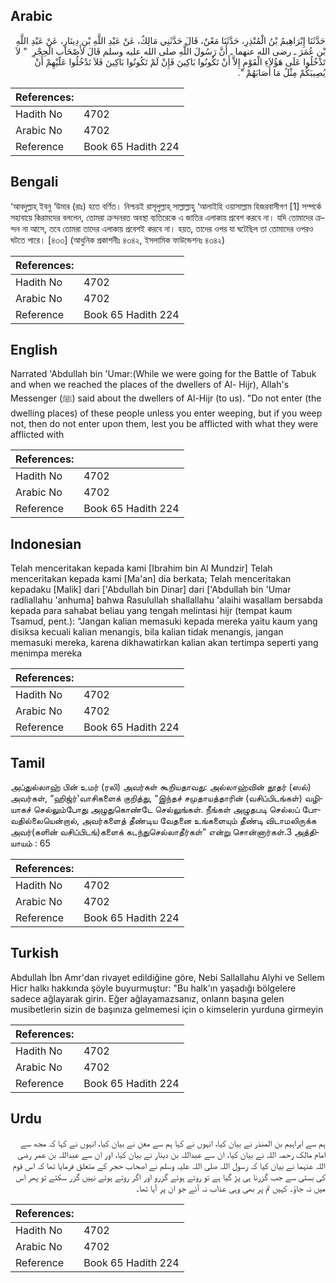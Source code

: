 ## Arabic


<div dir="rtl" lang="ar" style={{fontSize:'larger',backgroundColor:'#f8f9fa',padding:20}}>
حَدَّثَنَا إِبْرَاهِيمُ بْنُ الْمُنْذِرِ، حَدَّثَنَا مَعْنٌ، قَالَ حَدَّثَنِي مَالِكٌ، عَنْ عَبْدِ اللَّهِ بْنِ دِينَارٍ، عَنْ عَبْدِ اللَّهِ بْنِ عُمَرَ ـ رضى الله عنهما ـ أَنَّ رَسُولَ اللَّهِ صلى الله عليه وسلم قَالَ لأَصْحَابِ الْحِجْرِ ‏ "‏ لاَ تَدْخُلُوا عَلَى هَؤُلاَءِ الْقَوْمِ إِلاَّ أَنْ تَكُونُوا بَاكِينَ فَإِنْ لَمْ تَكُونُوا بَاكِينَ فَلاَ تَدْخُلُوا عَلَيْهِمْ أَنْ يُصِيبَكُمْ مِثْلُ مَا أَصَابَهُمْ ‏"‏‏.‏
</div>
<div style={{backgroundColor:'#f8f9fa',padding:20, marginBottom: 10}}><table> <thead> <tr> <th>References:</th> <th></th> </tr> </thead> <tbody><tr><td>Hadith No</td><td>4702</td></tr><tr><td>Arabic No</td><td>4702</td></tr><tr><td>Reference</td><td>Book 65 Hadith 224</td></tr></tbody></table></div>

## Bengali


<div dir="ltr" lang="bn" style={{fontSize:'larger',backgroundColor:'#f8f9fa',padding:20}}>
‘আবদুল্লাহ্ ইবনু ‘উমার (রাঃ) হতে বর্ণিত। নিশ্চয়ই রাসূলুল্লাহ্ সাল্লাল্লাহু ‘আলাইহি ওয়াসাল্লাম হিজরবাসীগণ [1] সম্পর্কে সহাবায়ে কিরামদের বললেন, তোমরা ক্রন্দনরত অবস্থা ব্যতিরেকে এ জাতির এলাকায় প্রবেশ করবে না। যদি তোমাদের ক্রন্দন না আসে, তবে তোমরা তাদের এলাকায় প্রবেশই করবে না। হয়ত, তাদের ওপর যা ঘটেছিল তা তোমাদের ওপরও ঘটতে পারে। [৪৩৩] (আধুনিক প্রকাশনীঃ ৪৩৪২, ইসলামিক ফাউন্ডেশনঃ ৪৩৪২)
</div>
<div style={{backgroundColor:'#f8f9fa',padding:20, marginBottom: 10}}><table> <thead> <tr> <th>References:</th> <th></th> </tr> </thead> <tbody><tr><td>Hadith No</td><td>4702</td></tr><tr><td>Arabic No</td><td>4702</td></tr><tr><td>Reference</td><td>Book 65 Hadith 224</td></tr></tbody></table></div>

## English


<div dir="ltr" lang="en" style={{fontSize:'larger',backgroundColor:'#f8f9fa',padding:20}}>
Narrated 'Abdullah bin 'Umar:(While we were going for the Battle of Tabuk and when we reached the places of the dwellers of Al- Hijr), Allah's Messenger (ﷺ) said about the dwellers of Al-Hijr (to us). "Do not enter (the dwelling places) of these people unless you enter weeping, but if you weep not, then do not enter upon them, lest you be afflicted with what they were afflicted with
</div>
<div style={{backgroundColor:'#f8f9fa',padding:20, marginBottom: 10}}><table> <thead> <tr> <th>References:</th> <th></th> </tr> </thead> <tbody><tr><td>Hadith No</td><td>4702</td></tr><tr><td>Arabic No</td><td>4702</td></tr><tr><td>Reference</td><td>Book 65 Hadith 224</td></tr></tbody></table></div>

## Indonesian


<div dir="ltr" lang="id" style={{fontSize:'larger',backgroundColor:'#f8f9fa',padding:20}}>
Telah menceritakan kepada kami [Ibrahim bin Al Mundzir] Telah menceritakan kepada kami [Ma'an] dia berkata; Telah menceritakan kepadaku [Malik] dari ['Abdullah bin Dinar] dari ['Abdullah bin 'Umar radliallahu 'anhuma] bahwa Rasulullah shallallahu 'alaihi wasallam bersabda kepada para sahabat beliau yang tengah melintasi hijr (tempat kaum Tsamud, pent.): "Jangan kalian memasuki kepada mereka yaitu kaum yang disiksa kecuali kalian menangis, bila kalian tidak menangis, jangan memasuki mereka, karena dikhawatirkan kalian akan tertimpa seperti yang menimpa mereka
</div>
<div style={{backgroundColor:'#f8f9fa',padding:20, marginBottom: 10}}><table> <thead> <tr> <th>References:</th> <th></th> </tr> </thead> <tbody><tr><td>Hadith No</td><td>4702</td></tr><tr><td>Arabic No</td><td>4702</td></tr><tr><td>Reference</td><td>Book 65 Hadith 224</td></tr></tbody></table></div>

## Tamil


<div dir="ltr" lang="ta" style={{fontSize:'larger',backgroundColor:'#f8f9fa',padding:20}}>
அப்துல்லாஹ் பின் உமர் (ரலி) அவர்கள் கூறியதாவது: அல்லாஹ்வின் தூதர் (ஸல்) அவர்கள், “ஹிஜ்ர்'வாசிகளைக் குறித்து, “இந்தச் சமுதாயத்தாரின் (வசிப்பிடங்கள்) வழியாகச் செல்லும்போது அழுதுகொண்டே செல்லுங்கள். நீங்கள் அழுதபடி செல்லப் போவதில்லையென்றால், அவர்களைத் தீண்டிய வேதனை உங்களையும் தீண்டி விடாமலிருக்க அவர்(களின் வசிப்பிடங்)களைக் கடந்துசெல்லாதீர்கள்” என்று சொன்னார்கள்.3 அத்தியாயம் : 65
</div>
<div style={{backgroundColor:'#f8f9fa',padding:20, marginBottom: 10}}><table> <thead> <tr> <th>References:</th> <th></th> </tr> </thead> <tbody><tr><td>Hadith No</td><td>4702</td></tr><tr><td>Arabic No</td><td>4702</td></tr><tr><td>Reference</td><td>Book 65 Hadith 224</td></tr></tbody></table></div>

## Turkish


<div dir="ltr" lang="tr" style={{fontSize:'larger',backgroundColor:'#f8f9fa',padding:20}}>
Abdullah İbn Amr'dan rivayet edildiğine göre, Nebi Sallallahu Alyhi ve Sellem Hicr halkı hakkında şöyle buyurmuştur: "Bu halk'ın yaşadığı bölgelere sadece ağlayarak girin. Eğer ağlayamazsanız, onlann başına gelen musibetlerin sizin de başınıza gelmemesi için o kimselerin yurduna girmeyin
</div>
<div style={{backgroundColor:'#f8f9fa',padding:20, marginBottom: 10}}><table> <thead> <tr> <th>References:</th> <th></th> </tr> </thead> <tbody><tr><td>Hadith No</td><td>4702</td></tr><tr><td>Arabic No</td><td>4702</td></tr><tr><td>Reference</td><td>Book 65 Hadith 224</td></tr></tbody></table></div>

## Urdu


<div dir="rtl" lang="ur" style={{fontSize:'larger',backgroundColor:'#f8f9fa',padding:20}}>
ہم سے ابراہیم بن المنذر نے بیان کیا، انہوں نے کہا ہم سے معن نے بیان کیا، انہوں نے کہا کہ مجھ سے امام مالک رحمہ اللہ نے بیان کیا، ان سے عبداللہ بن دینار نے بیان کیا، اور ان سے عبداللہ بن عمر رضی اللہ عنہما نے بیان کیا کہ رسول اللہ صلی اللہ علیہ وسلم نے اصحاب حجر کے متعلق فرمایا تھا کہ اس قوم کی بستی سے جب گزرنا ہی پڑ گیا ہے تو روتے ہوئے گزرو اور اگر روتے ہوئے نہیں گزر سکتے تو پھر اس میں نہ جاؤ۔ کہیں تم پر بھی وہی عذاب نہ آئے جو ان پر آیا تھا۔
</div>
<div style={{backgroundColor:'#f8f9fa',padding:20, marginBottom: 10}}><table> <thead> <tr> <th>References:</th> <th></th> </tr> </thead> <tbody><tr><td>Hadith No</td><td>4702</td></tr><tr><td>Arabic No</td><td>4702</td></tr><tr><td>Reference</td><td>Book 65 Hadith 224</td></tr></tbody></table></div>